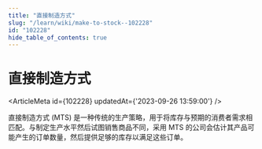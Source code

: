 ```yaml
---
title: "直接制造方式"
slug: "/learn/wiki/make-to-stock--102228"
id: "102228"
hide_table_of_contents: true
---
```



# 直接制造方式

<ArticleMeta id={102228} updatedAt={'2023-09-26 13:59:00'} />
<div className='border-solid border-b border-t-0 my-4 border-[var(--ifm-color-gray-300)]' />

直接制造方式 (MTS) 是一种传统的生产策略，用于将库存与预期的消费者需求相匹配。与制定生产水平然后试图销售商品不同，采用 MTS 的公司会估计其产品可能产生的订单数量，然后提供足够的库存以满足这些订单。
